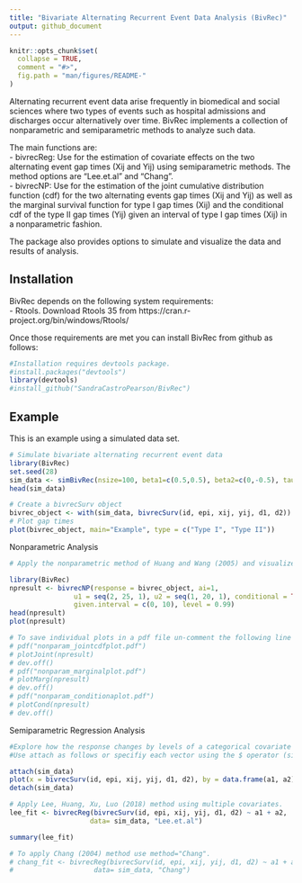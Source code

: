```yaml
---
title: "Bivariate Alternating Recurrent Event Data Analysis (BivRec)"
output: github_document
---
```


<!-- README.md is generated from README.Rmd. Please edit that file -->

```r
knitr::opts_chunk$set(
  collapse = TRUE,
  comment = "#>",
  fig.path = "man/figures/README-"
)
```

Alternating recurrent event data arise frequently in biomedical and social sciences where two types of events such as hospital admissions and discharges occur alternatively over time. BivRec implements a collection of nonparametric and semiparametric methods to analyze such data. 

The main functions are:  
- bivrecReg: Use for the estimation of covariate effects on the two alternating event gap times (Xij and Yij) using semiparametric methods. The method options are "Lee.et.al" and "Chang".  
- bivrecNP:  Use for the estimation of the joint cumulative distribution function (cdf) for the two alternating events gap times (Xij and Yij) as well as the marginal survival function for type I gap times (Xij) and the conditional cdf of the type II gap times (Yij) given an interval of type I gap times (Xij) in a nonparametric fashion.    

The package also provides options to simulate and visualize the data and results of analysis. 

## Installation

BivRec depends on the following system requirements:  
- Rtools. Download Rtools 35 from https://cran.r-project.org/bin/windows/Rtools/  

Once those requirements are met you can install BivRec from github as follows:
```r
#Installation requires devtools package.
#install.packages("devtools")
library(devtools)
#install_github("SandraCastroPearson/BivRec")
```

## Example

This is an example using a simulated data set.

```r
# Simulate bivariate alternating recurrent event data
library(BivRec)
set.seed(28)
sim_data <- simBivRec(nsize=100, beta1=c(0.5,0.5), beta2=c(0,-0.5), tau_c=63, set=1.1)
head(sim_data)

# Create a bivrecSurv object
bivrec_object <- with(sim_data, bivrecSurv(id, epi, xij, yij, d1, d2))
# Plot gap times
plot(bivrec_object, main="Example", type = c("Type I", "Type II"))
```

Nonparametric Analysis

```r
# Apply the nonparametric method of Huang and Wang (2005) and visualize joint, marginal and conditional results

library(BivRec)
npresult <- bivrecNP(response = bivrec_object, ai=1,
                u1 = seq(2, 25, 1), u2 = seq(1, 20, 1), conditional = TRUE,
                given.interval = c(0, 10), level = 0.99)
head(npresult)
plot(npresult)

# To save individual plots in a pdf file un-comment the following line of code: 
# pdf("nonparam_jointcdfplot.pdf")
# plotJoint(npresult)
# dev.off()
# pdf("nonparam_marginalplot.pdf")
# plotMarg(npresult)
# dev.off()
# pdf("nonparam_conditionaplot.pdf")
# plotCond(npresult)
# dev.off()
```

Semiparametric Regression Analysis

```r
#Explore how the response changes by levels of a categorical covariate using a plot. 
#Use attach as follows or specifiy each vector using the $ operator (sim_data$id, sim_data$epi, etc.)

attach(sim_data)
plot(x = bivrecSurv(id, epi, xij, yij, d1, d2), by = data.frame(a1, a2), type = c("Type I", "Type II"))
detach(sim_data)

# Apply Lee, Huang, Xu, Luo (2018) method using multiple covariates.
lee_fit <- bivrecReg(bivrecSurv(id, epi, xij, yij, d1, d2) ~ a1 + a2,
                    data= sim_data, "Lee.et.al")

summary(lee_fit)

# To apply Chang (2004) method use method="Chang".
# chang_fit <- bivrecReg(bivrecSurv(id, epi, xij, yij, d1, d2) ~ a1 + a2,
#                    data= sim_data, "Chang")
```

